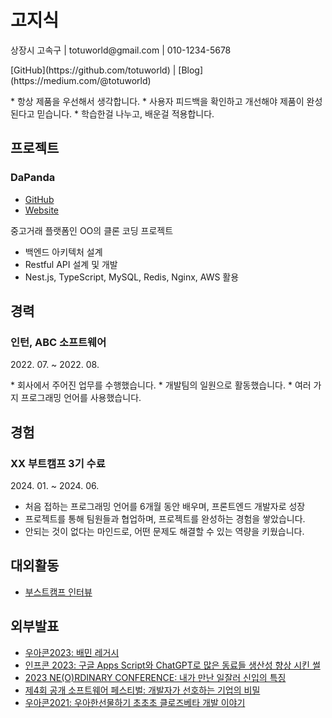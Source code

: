 

# 고지식
<p className="contact">상장시 고속구 | totuworld@gmail.com | 010-1234-5678</p>
[GitHub](https://github.com/totuworld) | [Blog](https://medium.com/@totuworld)

<p className="intro">
* 항상 제품을 우선해서 생각합니다.
* 사용자 피드백을 확인하고 개선해야 제품이 완성된다고 믿습니다.
* 학습한걸 나누고, 배운걸 적용합니다.
</p>

## 프로젝트

### DaPanda
* [GitHub](https://github.com/totuworld)
* [Website](https://github.com/totuworld)

<TitleWithPeriod title="중고거래 서비스 DaPanda" period="2020. 06. ~ 2020. 11." />
<p className="description">중고거래 플랫폼인 OO의 클론 코딩 프로젝트</p>

- 백엔드 아키텍처 설계
- Restful API 설계 및 개발
- Nest.js, TypeScript, MySQL, Redis, Nginx, AWS 활용

## 경력

### 인턴, ABC 소프트웨어
<p className="period">2022. 07. ~ 2022. 08.</p>
* 회사에서 주어진 업무를 수행했습니다.
* 개발팀의 일원으로 활동했습니다.
* 여러 가지 프로그래밍 언어를 사용했습니다.

## 경험

### XX 부트캠프 3기 수료
<p className="period">2024. 01. ~ 2024. 06.</p>

* 처음 접하는 프로그래밍 언어를 6개월 동안 배우며, 프론트엔드 개발자로 성장
* 프로젝트를 통해 팀원들과 협업하며, 프로젝트를 완성하는 경험을 쌓았습니다.
* 안되는 것이 없다는 마인드로, 어떤 문제도 해결할 수 있는 역량을 키웠습니다.


## 대외활동

<TitleWithPeriod title="부스트캠프 웹・모바일 8기 백엔드 마스터(강사)" period="2023. 09. ~ 2023. 12." />

- [부스트캠프 인터뷰](https://blog.naver.com/PostView.naver?blogId=boostcamp_official&logNo=223266200854&redirect=Dlog&widgetTypeCall=true)

<TitleWithPeriod title="부스트캠프 웹・모바일 7기 백엔드 마스터(강사)" period="2022. 09. ~ 2022. 12." />


## 외부발표

- [우아콘2023: 배민 레거시](https://www.youtube.com/watch?v=a9vfI7LXkI8)
- [인프콘 2023: 구글 Apps Script와 ChatGPT로 많은 동료들 생산성 향상 시킨 썰](https://www.youtube.com/watch?v=BQSsqzv0Flc)
- [2023 NE(O)RDINARY CONFERENCE: 내가 만난 일잘러 신입의 특징](https://www.youtube.com/watch?v=ybHJ8DVftc0)
- [제4회 공개 소프트웨어 페스티벌: 개발자가 선호하는 기업의 비밀](https://www.yna.co.kr/view/AKR20221206079700017)
- [우아콘2021: 우아한선물하기 초초초 클로즈베타 개발 이야기](https://www.youtube.com/watch?v=NbqQmtTYZ3o)
